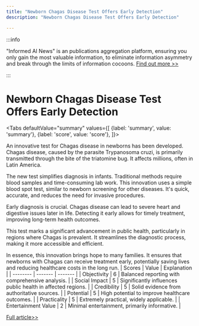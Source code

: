 ```yaml
---
title: "Newborn Chagas Disease Test Offers Early Detection"
description: "Newborn Chagas Disease Test Offers Early Detection"

---
```



:::info

"Informed AI News" is an publications aggregation platform, ensuring you only gain the most valuable information, to eliminate information asymmetry and break through the limits of information cocoons.  [Find out more >>](/)

:::

# Newborn Chagas Disease Test Offers Early Detection


<Tabs
	defaultValue="summary"
	values={[
	{label: 'summary', value: 'summary'},
	{label: 'score', value: 'score'},
]}>
<TabItem value="summary">


An innovative test for Chagas disease in newborns has been developed. Chagas disease, caused by the parasite Trypanosoma cruzi, is primarily transmitted through the bite of the triatomine bug. It affects millions, often in Latin America.

The new test simplifies diagnosis in infants. Traditional methods require blood samples and time-consuming lab work. This innovation uses a simple blood spot test, similar to newborn screening for other diseases. It's quick, accurate, and reduces the need for invasive procedures.

Early diagnosis is crucial. Chagas disease can lead to severe heart and digestive issues later in life. Detecting it early allows for timely treatment, improving long-term health outcomes.

This test marks a significant advancement in public health, particularly in regions where Chagas is prevalent. It streamlines the diagnostic process, making it more accessible and efficient.

In essence, this innovation brings hope to many families. It ensures that newborns with Chagas can receive treatment early, potentially saving lives and reducing healthcare costs in the long run.
</TabItem>
<TabItem value="score">
	| Scores     | Value   | Explanation |
	| -------- | ------- | ------- |
	| Objectivity  | 6    | Balanced reporting with comprehensive analysis.    |
	| Social Impact | 5     | Significantly influences public health in affected regions.    |
	| Credibility    | 5    | Solid evidence from authoritative sources.    |
	| Potential    | 5    | High potential to improve healthcare outcomes.    |
	| Practicality    | 5    | Extremely practical, widely applicable.    |
	| Entertainment Value    | 2    | Minimal entertainment, primarily informative.    |
</TabItem>
</Tabs>

[Full article>>](https://medicalxpress.com/news/2024-07-chagas-disease-newborns.html)
